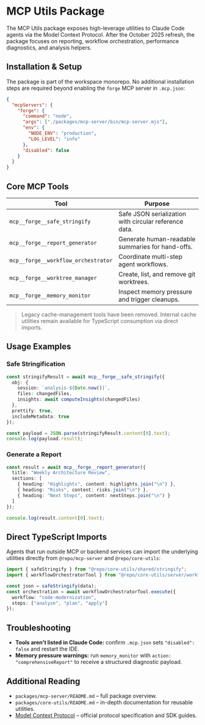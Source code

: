 # MCP Utils Package

The MCP Utils package exposes high-leverage utilities to Claude Code agents via
the Model Context Protocol. After the October 2025 refresh, the package focuses
on reporting, workflow orchestration, performance diagnostics, and analysis
helpers.

## Installation & Setup

The package is part of the workspace monorepo. No additional installation steps
are required beyond enabling the `forge` MCP server in `.mcp.json`:

```json
{
  "mcpServers": {
    "forge": {
      "command": "node",
      "args": ["./packages/mcp-server/bin/mcp-server.mjs"],
      "env": {
        "NODE_ENV": "production",
        "LOG_LEVEL": "info"
      },
      "disabled": false
    }
  }
}
```

## Core MCP Tools

| Tool                                | Purpose                                               |
| ----------------------------------- | ----------------------------------------------------- |
| `mcp__forge__safe_stringify`        | Safe JSON serialization with circular reference data. |
| `mcp__forge__report_generator`      | Generate human-readable summaries for hand-offs.      |
| `mcp__forge__workflow_orchestrator` | Coordinate multi-step agent workflows.                |
| `mcp__forge__worktree_manager`      | Create, list, and remove git worktrees.               |
| `mcp__forge__memory_monitor`        | Inspect memory pressure and trigger cleanups.         |

> Legacy cache-management tools have been removed. Internal cache utilities
> remain available for TypeScript consumption via direct imports.

## Usage Examples

### Safe Stringification

```ts
const stringifyResult = await mcp__forge__safe_stringify({
  obj: {
    session: `analysis-${Date.now()}`,
    files: changedFiles,
    insights: await computeInsights(changedFiles)
  },
  prettify: true,
  includeMetadata: true
});

const payload = JSON.parse(stringifyResult.content[0].text);
console.log(payload.result);
```

### Generate a Report

```ts
const result = await mcp__forge__report_generator({
  title: "Weekly Architecture Review",
  sections: [
    { heading: "Highlights", content: highlights.join("\n") },
    { heading: "Risks", content: risks.join("\n") },
    { heading: "Next Steps", content: nextSteps.join("\n") }
  ]
});

console.log(result.content[0].text);
```

## Direct TypeScript Imports

Agents that run outside MCP or backend services can import the underlying
utilities directly from `@repo/mcp-server` and `@repo/core-utils`:

```ts
import { safeStringify } from "@repo/core-utils/shared/stringify";
import { workflowOrchestratorTool } from "@repo/core-utils/server/workflow-orchestrator";

const json = safeStringify(data);
const orchestration = await workflowOrchestratorTool.execute({
  workflow: "code-modernization",
  steps: ["analyze", "plan", "apply"]
});
```

## Troubleshooting

- **Tools aren't listed in Claude Code:** confirm `.mcp.json` sets
  `"disabled": false` and restart the IDE.
- **Memory pressure warnings:** run `memory_monitor` with
  `action: "comprehensiveReport"` to receive a structured diagnostic payload.

## Additional Reading

- `packages/mcp-server/README.md` – full package overview.
- `packages/core-utils/README.md` – in-depth documentation for reusable
  utilities.
- [Model Context Protocol](https://modelcontextprotocol.io) – official protocol
  specification and SDK guides.
